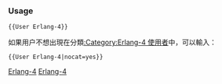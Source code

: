 {{Userbox-level
| level = 4a
| id = [[Erlang]]
| info = 這位用戶能'''[[:Category:Erlang-4 使用者|專業地]]'''使用'''[[:Category:Erlang 使用者|Erlang]]'''。
| usercategory = Erlang-4 使用者
| nocat = {{{nocat|}}}
}}<noinclude>[[Category:程式用戶框模板|Erlang-4]]

{{brClear}}
=== Usage ===

<tt><nowiki>{{User Erlang-4}}</nowiki></tt>

如果用户不想出現在分類[[:Category:Erlang-4 使用者]]中，可以輸入：

<tt><nowiki>{{User Erlang-4|nocat=yes}}</nowiki></tt>

[[Category:程式用戶框模板|Erlang-4]]
</noinclude>
